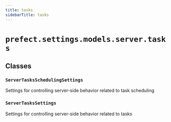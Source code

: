 ```yaml
---
title: tasks
sidebarTitle: tasks
---
```


# `prefect.settings.models.server.tasks`

## Classes

### `ServerTasksSchedulingSettings` <sup><a href="https://github.com/prefecthq/prefect/blob/main/src/prefect/settings/models/server/tasks.py#L10"><Icon icon="github" size="14" /></a></sup>


Settings for controlling server-side behavior related to task scheduling


### `ServerTasksSettings` <sup><a href="https://github.com/prefecthq/prefect/blob/main/src/prefect/settings/models/server/tasks.py#L50"><Icon icon="github" size="14" /></a></sup>


Settings for controlling server-side behavior related to tasks

